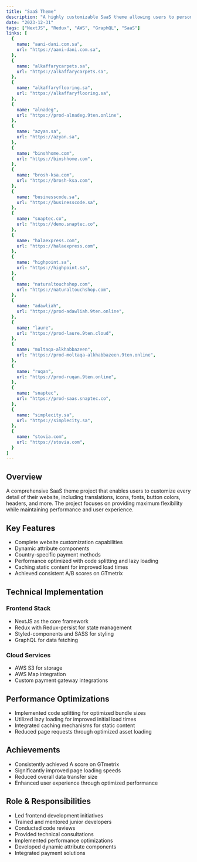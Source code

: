 ```yaml
---
title: "SaaS Theme"
description: "A highly customizable SaaS theme allowing users to personalize every aspect of their website"
date: "2023-12-31"
tags: ["NextJS", "Redux", "AWS", "GraphQL", "SaaS"]
links: [
  {
    name: "aani-dani.com.sa",
    url: "https://aani-dani.com.sa",
  },
  {
    name: "alkaffarycarpets.sa", 
    url: "https://alkaffarycarpets.sa",
  },
  {
    name: "alkaffaryflooring.sa",
    url: "https://alkaffaryflooring.sa", 
  },
  {
    name: "alnadeg",
    url: "https://prod-alnadeg.9ten.online",
  },
  {
    name: "azyan.sa",
    url: "https://azyan.sa",
  },
  {
    name: "binshhome.com",
    url: "https://binshhome.com",
  },
  {
    name: "brosh-ksa.com",
    url: "https://brosh-ksa.com",
  },
  {
    name: "businesscode.sa",
    url: "https://businesscode.sa",
  },
  {
    name: "snaptec.co",
    url: "https://demo.snaptec.co",
  },
  {
    name: "halaexpress.com",
    url: "https://halaexpress.com",
  },
  {
    name: "highpoint.sa",
    url: "https://highpoint.sa",
  },
  {
    name: "naturaltouchshop.com",
    url: "https://naturaltouchshop.com",
  },
  {
    name: "adawliah",
    url: "https://prod-adawliah.9ten.online",
  },
  {
    name: "laure",
    url: "https://prod-laure.9ten.cloud",
  },
  {
    name: "moltaqa-alkhabbazeen",
    url: "https://prod-moltaqa-alkhabbazeen.9ten.online",
  },
  {
    name: "ruqan",
    url: "https://prod-ruqan.9ten.online",
  },
  {
    name: "snaptec",
    url: "https://prod-saas.snaptec.co",
  },
  {
    name: "simplecity.sa",
    url: "https://simplecity.sa",
  },
  {
    name: "stovia.com",
    url: "https://stovia.com",
  }
]
---
```


## Overview

A comprehensive SaaS theme project that enables users to customize every detail of their website, including translations, icons, fonts, button colors, headers, and more. The project focuses on providing maximum flexibility while maintaining performance and user experience.

## Key Features

- Complete website customization capabilities
- Dynamic attribute components
- Country-specific payment methods
- Performance optimized with code splitting and lazy loading
- Caching static content for improved load times
- Achieved consistent A/B scores on GTmetrix

## Technical Implementation

### Frontend Stack
- NextJS as the core framework
- Redux with Redux-persist for state management
- Styled-components and SASS for styling
- GraphQL for data fetching

### Cloud Services
- AWS S3 for storage
- AWS Map integration
- Custom payment gateway integrations

## Performance Optimizations

- Implemented code splitting for optimized bundle sizes
- Utilized lazy loading for improved initial load times
- Integrated caching mechanisms for static content
- Reduced page requests through optimized asset loading

## Achievements

- Consistently achieved A score on GTmetrix
- Significantly improved page loading speeds
- Reduced overall data transfer size
- Enhanced user experience through optimized performance

## Role & Responsibilities

- Led frontend development initiatives
- Trained and mentored junior developers
- Conducted code reviews
- Provided technical consultations
- Implemented performance optimizations
- Developed dynamic attribute components
- Integrated payment solutions

